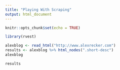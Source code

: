 ```yaml
---
title: "Playing With Scraping"
output: html_document
---
```


```r
knitr::opts_chunk$set(echo = TRUE)
```

```r
library(rvest)
```

```r

alexblog <- read_html("http://www.alexrecker.com")
results <- alexblog %>% html_nodes(".short-desc")
alexblog

results
```